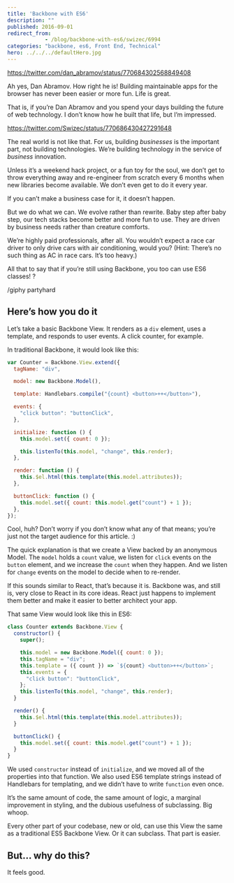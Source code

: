 ```yaml
---
title: 'Backbone with ES6'
description: ""
published: 2016-09-01
redirect_from: 
            - /blog/backbone-with-es6/swizec/6994
categories: "backbone, es6, Front End, Technical"
hero: ../../../defaultHero.jpg
---
```


<https://twitter.com/dan_abramov/status/770684302568849408>

Ah yes, Dan Abramov. How right he is! Building maintainable apps for the browser has never been easier or more fun. Life is great.

That is, if you’re Dan Abramov and you spend your days building the future of web technology. I don’t know how he built that life, but I’m impressed.

<https://twitter.com/Swizec/status/770686430427291648>

The real world is not like that. For us, building _businesses_ is the important part, not building technologies. We’re building technology in the service of _business_ innovation.

Unless it’s a weekend hack project, or a fun toy for the soul, we don’t get to throw everything away and re-engineer from scratch every 6 months when new libraries become available. We don’t even get to do it every year.

If you can’t make a business case for it, it doesn’t happen.

But we do what we can. We evolve rather than rewrite. Baby step after baby step, our tech stacks become better and more fun to use. They are driven by business needs rather than creature comforts.

We’re highly paid professionals, after all. You wouldn’t expect a race car driver to only drive cars with air conditioning, would you? (Hint: There’s no such thing as AC in race cars. It’s too heavy.)

All that to say that if you’re still using Backbone, you too can use ES6 classes! ?

/giphy partyhard

## Here’s how you do it

Let’s take a basic Backbone View. It renders as a `div` element, uses a template, and responds to user events. A click counter, for example.

In traditional Backbone, it would look like this:

```javascript
var Counter = Backbone.View.extend({
  tagName: "div",

  model: new Backbone.Model(),

  template: Handlebars.compile("{count} <button>++</button>"),

  events: {
    "click button": "buttonClick",
  },

  initialize: function () {
    this.model.set({ count: 0 });

    this.listenTo(this.model, "change", this.render);
  },

  render: function () {
    this.$el.html(this.template(this.model.attributes));
  },

  buttonClick: function () {
    this.model.set({ count: this.model.get("count") + 1 });
  },
});
```

Cool, huh? Don’t worry if you don’t know what any of that means; you’re just not the target audience for this article. :)

The quick explanation is that we create a View backed by an anonymous Model. The `model` holds a `count` value, we listen for `click` events on the `button` element, and we increase the `count` when they happen. And we listen for `change` events on the model to decide when to re-render.

If this sounds similar to React, that’s because it is. Backbone was, and still is, very close to React in its core ideas. React just happens to implement them better and make it easier to better architect your app.

That same View would look like this in ES6:

```javascript
class Counter extends Backbone.View {
  constructor() {
    super();

    this.model = new Backbone.Model({ count: 0 });
    this.tagName = "div";
    this.template = ({ count }) => `${count} <button>++</button>`;
    this.events = {
      "click button": "buttonClick",
    };
    this.listenTo(this.model, "change", this.render);
  }

  render() {
    this.$el.html(this.template(this.model.attributes));
  }

  buttonClick() {
    this.model.set({ count: this.model.get("count") + 1 });
  }
}
```

We used `constructor` instead of `initialize`, and we moved all of the properties into that function. We also used ES6 template strings instead of Handlebars for templating, and we didn’t have to write `function` even once.

It’s the same amount of code, the same amount of logic, a marginal improvement in styling, and the dubious usefulness of subclassing. Big whoop.

Every other part of your codebase, new or old, can use this View the same as a traditional ES5 Backbone View. Or it can subclass. That part is easier.

## But… why do this?

It feels good.
